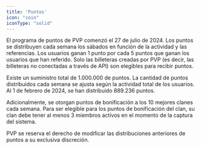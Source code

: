 ```yaml
---
title: 'Puntos'
icon: "coin"
iconType: "solid"
---
```


El programa de puntos de PVP comenzó el 27 de julio de 2024. Los puntos se distribuyen cada semana los sábados en función de la actividad y las referencias. Los usuarios ganan 1 punto por cada 5 puntos que ganan los usuarios que han referido. Solo las billeteras creadas por PVP (es decir, las billeteras no conectadas a través de API) son elegibles para recibir puntos.

Existe un suministro total de 1.000.000 de puntos. La cantidad de puntos distribuidos cada semana se ajusta según la actividad total de los usuarios. Al 1 de febrero de 2024, se han distribuido 889.236 puntos.

Adicionalmente, se otorgan puntos de bonificación a los 10 mejores clanes cada semana. Para ser elegible para los puntos de bonificación del clan, su clan debe tener al menos 3 miembros activos en el momento de la captura del sistema.

PVP se reserva el derecho de modificar las distribuciones anteriores de puntos a su exclusiva discreción.